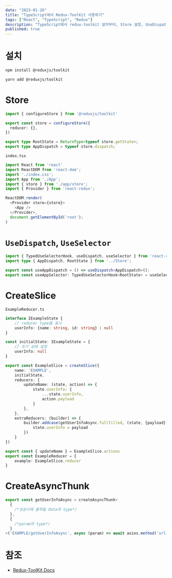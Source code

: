 ```yaml
---
date: "2023-01-26"
title: "TypeScript에서 Redux-ToolKit 사용하기"
tags: ["React", "TypeScript", "Redux"]
description: "TypeScript에서 redux-toolkit 설치부터, Store 설정, UseDispatch, UseSelector, CreateSlice(build), CreateAsyncThunk 사용해보기"
published: true
---
```


# 설치

```bash
npm install @reduxjs/toolkit

yarn add @reduxjs/toolkit
```

# Store

```TypeScript
import { configureStore } from '@reduxjs/toolkit'

export const store = configureStore({
  reducer: {},
})

export type RootState = ReturnType<typeof store.getState>;
export type AppDispatch = typeof store.dispatch;
```

`index.tsx`

```TypeScript
import React from 'react'
import ReactDOM from 'react-dom';
import './index.css';
import App from './App';
import { store } from './app/store';
import { Provider } from 'react-redux';

ReactDOM.render(
  <Provider store={store}>
    <App />
  </Provider>,
  document.getElementById('root');
)
```

# `UseDispatch`, `UseSelector`

```TypeScript
import { TypedUseSelectorHook, useDispatch, useSelector } from 'react-redux';
import type { AppDispatch, RootState } from '../Store';

export const useAppDispatch = () => useDispatch<AppDispatch>();
export const useAppSelector: TypedUseSelectorHook<RootState> = useSelector;
```

# CreateSlice

`ExampleReducer.ts`

```TypeScript
interface IExampleState {
	// reducer type들 표시
	userInfo: {name: string, id: string} | null
}

const initialState: IExampleState = {
	// 초기 상태 설정
	userInfo: null
}

export const ExampleSlice = createSlice({
	name: 'EXAMPLE',
	initialState,
	reducers: {
		updateName: (state, action) => {
			state.userInfo: {
				...state.userInfo,
				action.payload
			}
		},
	},
	extraReducers: (builder) => {
		builder.addcase(getUserInfoAsync.fullfilled, (state, {payload}) => {
			state.userInfo = payload
		})
	}
})

export const { updateName } = ExampleSlice.actions
export const ExampleReducer = {
	example: ExampleSlice.reducer
}
```

# CreateAsyncThunk

```TypeScript
export const getUserInfoAsync = createAsyncThunk<
  {
    /*성공시에 출력될 data의 type*/
  },
  {
    /*param의 type*/
  }
>('EXAMPLE/getUserInfoAsync', async (param) => await axios.method('url', param));
```

# 참조

- [Redux-ToolKit Docs](https://redux-toolkit.js.org/tutorials/quick-start)

